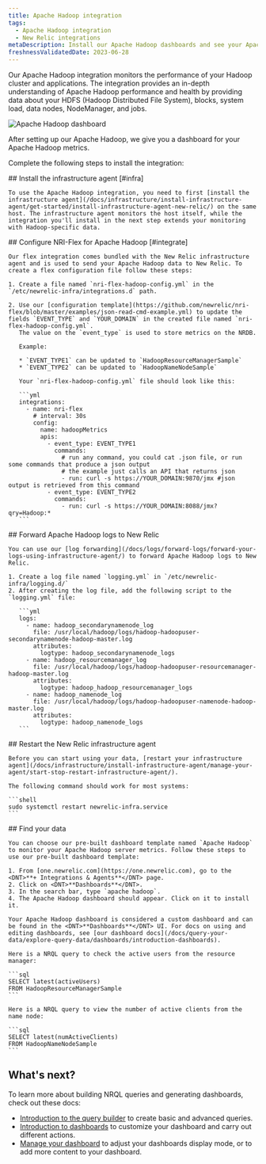 ```yaml
---
title: Apache Hadoop integration
tags:
  - Apache Hadoop integration
  - New Relic integrations
metaDescription: Install our Apache Hadoop dashboards and see your Apache Hadoop  data in New Relic.
freshnessValidatedDate: 2023-06-28
---
```


Our Apache Hadoop integration monitors the performance of your Hadoop cluster and applications. The integration provides an in-depth understanding of Apache Hadoop performance and health by providing data about your HDFS (Hadoop Distributed File System), blocks, system load, data nodes, NodeManager, and jobs.

<img
  title="Apache Hadoop dashboard"
  alt="Apache Hadoop dashboard"
  src="/images/infrastructure_screenshot-full_apache-hadoop-dashboard.webp"
/>

<figcaption>
  After setting up our Apache Hadoop, we give you a dashboard for your Apache Hadoop metrics.
</figcaption>

Complete the following steps to install the integration:

<Steps>
  <Step>
    ## Install the infrastructure agent [#infra]

    To use the Apache Hadoop integration, you need to first [install the infrastructure agent](/docs/infrastructure/install-infrastructure-agent/get-started/install-infrastructure-agent-new-relic/) on the same host. The infrastructure agent monitors the host itself, while the integration you'll install in the next step extends your monitoring with Hadoop-specific data.  

  </Step>

  <Step>
    ## Configure NRI-Flex for Apache Hadoop [#integrate]

    Our flex integration comes bundled with the New Relic infrastructure agent and is used to send your Apache Hadoop data to New Relic. To create a flex configuration file follow these steps:

    1. Create a file named `nri-flex-hadoop-config.yml` in the `/etc/newrelic-infra/integrations.d` path.

    2. Use our [configuration template](https://github.com/newrelic/nri-flex/blob/master/examples/json-read-cmd-example.yml) to update the fields `EVENT_TYPE` and `YOUR_DOMAIN` in the created file named `nri-flex-hadoop-config.yml`.
       The value on the `event_type` is used to store metrics on the NRDB.

       Example:

       * `EVENT_TYPE1` can be updated to `HadoopResourceManagerSample`
       * `EVENT_TYPE2` can be updated to `HadoopNameNodeSample`

       Your `nri-flex-hadoop-config.yml` file should look like this:

       ```yml
       integrations:
         - name: nri-flex
           # interval: 30s
           config:
             name: hadoopMetrics
             apis:
               - event_type: EVENT_TYPE1
                 commands: 
                   # run any command, you could cat .json file, or run some commands that produce a json output
                   # the example just calls an API that returns json
                   - run: curl -s https://YOUR_DOMAIN:9870/jmx #json output is retrieved from this command
               - event_type: EVENT_TYPE2
                 commands: 
                   - run: curl -s https://YOUR_DOMAIN:8088/jmx?qry=Hadoop:*
       ```
  </Step>

  <Step>
    ## Forward Apache Hadoop logs to New Relic

    You can use our [log forwarding](/docs/logs/forward-logs/forward-your-logs-using-infrastructure-agent/) to forward Apache Hadoop logs to New Relic.

    1. Create a log file named `logging.yml` in `/etc/newrelic-infra/logging.d/`
    2. After creating the log file, add the following script to the `logging.yml` file:

       ```yml
       logs:
         - name: hadoop_secondarynamenode_log
           file: /usr/local/hadoop/logs/hadoop-hadoopuser-secondarynamenode-hadoop-master.log
           attributes:
             logtype: hadoop_secondarynamenode_logs
         - name: hadoop_resourcemanager_log
           file: /usr/local/hadoop/logs/hadoop-hadoopuser-resourcemanager-hadoop-master.log
           attributes:
             logtype: hadoop_hadoop_resourcemanager_logs
         - name: hadoop_namenode_log
           file: /usr/local/hadoop/logs/hadoop-hadoopuser-namenode-hadoop-master.log
           attributes:
             logtype: hadoop_namenode_logs
       ```
  </Step>

  <Step>
    ## Restart the New Relic infrastructure agent

    Before you can start using your data, [restart your infrastructure agent](/docs/infrastructure/install-infrastructure-agent/manage-your-agent/start-stop-restart-infrastructure-agent/).

    The following command should work for most systems:

    ```shell
    sudo systemctl restart newrelic-infra.service
    ```
  </Step>

  <Step>
    ## Find your data

    You can choose our pre-built dashboard template named `Apache Hadoop` to monitor your Apache Hadoop server metrics. Follow these steps to use our pre-built dashboard template:

    1. From [one.newrelic.com](https://one.newrelic.com), go to the <DNT>**+ Integrations & Agents**</DNT> page.
    2. Click on <DNT>**Dashboards**</DNT>.
    3. In the search bar, type `apache hadoop`.
    4. The Apache Hadoop dashboard should appear. Click on it to install it.

    Your Apache Hadoop dashboard is considered a custom dashboard and can be found in the <DNT>**Dashboards**</DNT> UI. For docs on using and editing dashboards, see [our dashboard docs](/docs/query-your-data/explore-query-data/dashboards/introduction-dashboards).

    Here is a NRQL query to check the active users from the resource manager:

    ```sql
    SELECT latest(activeUsers) 
    FROM HadoopResourceManagerSample
    ```

    Here is a NRQL query to view the number of active clients from the name node:

    ```sql
    SELECT latest(numActiveClients) 
    FROM HadoopNameNodeSample
    ```
  </Step>
</Steps>

## What's next?

To learn more about building NRQL queries and generating dashboards, check out these docs:

* [Introduction to the query builder](/docs/query-your-data/explore-query-data/query-builder/introduction-query-builder) to create basic and advanced queries.
* [Introduction to dashboards](/docs/query-your-data/explore-query-data/dashboards/introduction-dashboards) to customize your dashboard and carry out different actions.
* [Manage your dashboard](/docs/query-your-data/explore-query-data/dashboards/manage-your-dashboard) to adjust your dashboards display mode, or to add more content to your dashboard.
